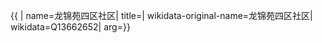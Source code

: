 {{ {{{1|PRC admin/showdata}}}|
name=龙锦苑四区社区|
title=|
wikidata-original-name=龙锦苑四区社区|
wikidata=Q13662652|
arg={{{arg|}}}}}